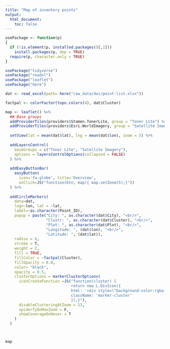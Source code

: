 ```yaml
---
title: "Map of inventory points"
output: 
  html_document:
    toc: false
---
```


```r
usePackage <- function(p) 
{
  if (!is.element(p, installed.packages()[,1]))
    install.packages(p, dep = TRUE)
  require(p, character.only = TRUE)
}

usePackage("tidyverse")
usePackage("readxl")
usePackage("leaflet")
usePackage("here")
```

```r
dat <- read_excel(path= here("raw_data/doc/point-list.xlsx"))
```


```r
factpal <- colorFactor(topo.colors(4), dat$Cluster)

map <- leaflet() %>% 
  ## Base groups
  addProviderTiles(providers$Stamen.TonerLite, group = "Toner Lite") %>%
  addProviderTiles(providers$Esri.WorldImagery, group = "Satellite Imagery") %>%
  
  setView(lat = mean(dat$lat), lng = mean(dat$lon), zoom = 5) %>%
  
  addLayersControl(
    baseGroups = c("Toner Lite", "Satellite Imagery"),
    options = layersControlOptions(collapsed = FALSE)
  ) %>%
  
  addEasyButtonBar(
    easyButton(
      icon='fa-globe', title='Overview',
      onClick=JS("function(btn, map){ map.setZoom(5);}"))
  ) %>%
  
  addCircleMarkers(
    data=dat,
    lng=~lon, lat = ~lat,
    label=~as.character(Point_ID),
    popup = paste("City: ", as.character(dat$City), "<br/>",
                  "Clustr: ", as.character(dat$Cluster), "<br/>",
                  "Plot: ", as.character(dat$Plot), "<br/>",
                  "Longitude: ", (dat$lon), "<br/>",
                  "Latitude: ", (dat$lat)),
    radius = 6,
    stroke = T,
    weight = 2,
    fill = TRUE,
    fillColor = ~factpal(Cluster),
    fillOpacity = 0.8,
    color= "black",
    opacity = 0.5,
    clusterOptions = markerClusterOptions(
      iconCreateFunction =JS("function(cluster) {
                             return new L.DivIcon({
                             html: '<div style=\"background-color:rgba(249,231,33,0.9)\"><span>' + cluster.getChildCount() + '</div><span>',
                             className: 'marker-cluster'
                             });}"),
      disableClusteringAtZoom = 13,
      spiderfyOnMaxZoom = F,
      showCoverageOnHover = T
    )
  )



map

```

